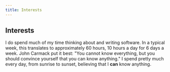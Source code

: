 ```yaml
---
title: Interests
---
```


## Interests

I do spend much of my time thinking about and writing software. In a typical week, this translates
to approximately 60 hours, 10 hours a day for 6 days a week. John Carmack put it best: "You cannot
know everything, but you should convince yourself that you can know anything." I spend pretty much
every day, from sunrise to sunset, believing that I **can** know anything. 
